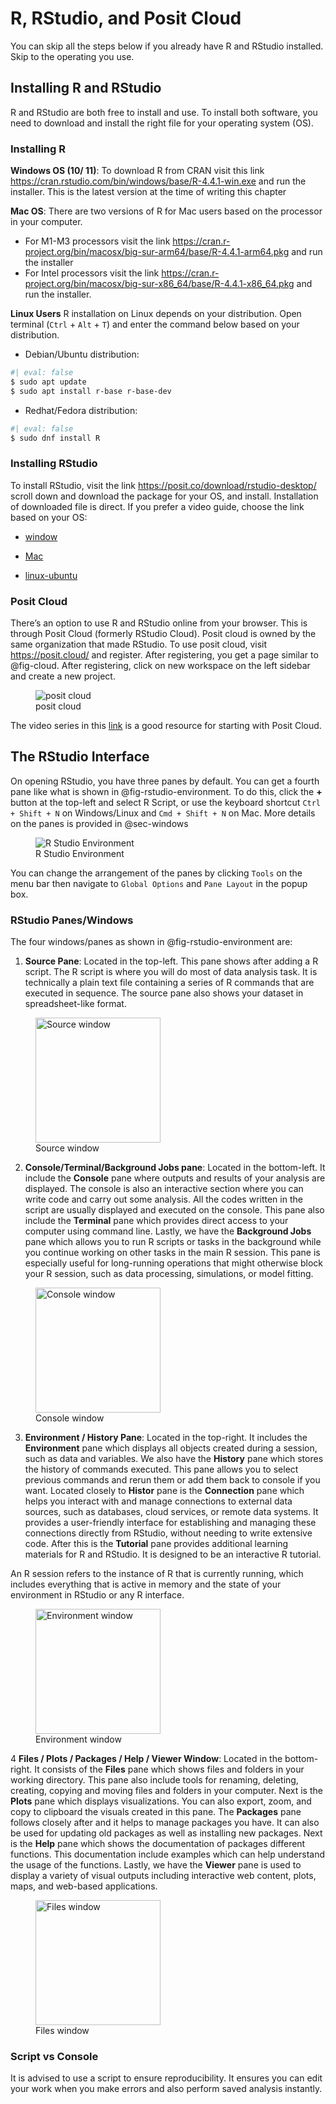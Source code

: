 # R, RStudio, and Posit Cloud

:::{.callout-note}
You can skip all the steps below if you already have R and RStudio installed. Skip to the operating you use.
:::

## Installing R and RStudio

R and RStudio are both free to install and use. To install both software, you need to download and install the right file for your operating system (OS).

### Installing R

**Windows OS (10/  11)**: To download R from CRAN visit this link <https://cran.rstudio.com/bin/windows/base/R-4.4.1-win.exe> and run the installer. This is the latest version at the time of writing this chapter

**Mac OS**: There are two versions of R for Mac users based on the processor in your computer.

- For M1-M3 processors visit the link <https://cran.r-project.org/bin/macosx/big-sur-arm64/base/R-4.4.1-arm64.pkg> and run the installer
- For Intel processors visit the link <https://cran.r-project.org/bin/macosx/big-sur-x86_64/base/R-4.4.1-x86_64.pkg> and run the installer.

**Linux Users**
R installation on Linux depends on your distribution. Open terminal (`Ctrl` + `Alt` + `T`) and enter the command below based on your distribution.

- Debian/Ubuntu distribution:

``` .bash
#| eval: false
$ sudo apt update
$ sudo apt install r-base r-base-dev
```

- Redhat/Fedora distribution:

``` .bash
#| eval: false
$ sudo dnf install R
```

### Installing RStudio

To install RStudio, visit the link <https://posit.co/download/rstudio-desktop/> scroll down and download the package for your OS, and install. Installation of downloaded file is direct. If you prefer a video guide, choose the link based on your OS:

- [window](https://www.youtube.com/watch?v=KUb_NYa4m3g)

- [Mac](https://drive.google.com/file/d/1haHA_2r6L4D_VcBdTcgH53dcTbGV78_2/view?usp=drive_link)

- [linux-ubuntu](https://www.youtube.com/watch?v=Uw9fWa-hVdc)

### Posit Cloud
There's an option to use R and RStudio online from your browser. This is through Posit Cloud (formerly RStudio Cloud). Posit cloud is owned by the same organization that made RStudio. To use posit cloud, visit <https://posit.cloud/> and register. After registering, you get a page similar to @fig-cloud. After registering, click on new workspace on the left sidebar and create a new project.

![posit cloud](images/posit-cloud.png){#fig-cloud}


The video series in this [link](https://www.youtube.com/watch?v=VV_3MvJmwG4&list=PL9HYL-VRX0oSn7tBLDiSt4Vnyk3yB6ipA) is a good resource for starting with Posit Cloud.

## The RStudio Interface

On opening RStudio, you have three panes by default. You can get a fourth pane like what is shown in @fig-rstudio-environment. To do this, click the **+** button at the top-left and select R Script, or use the keyboard shortcut `Ctrl + Shift + N` on Windows/Linux and `Cmd + Shift + N` on Mac. More details on the panes is provided in @sec-windows

![R Studio Environment](images/r_interface.png){#fig-rstudio-environment}

You can change the arrangement of the panes by clicking `Tools` on the menu bar then navigate to `Global Options` and `Pane Layout` in the popup box.

### RStudio Panes/Windows {#sec-windows}
The four windows/panes as shown in @fig-rstudio-environment are:

1. **Source Pane**: Located in the top-left. This pane shows after adding a R script. The R script is where you will do most of data analysis task. It is technically a plain text file containing a series of R commands that are executed in sequence. The source pane also shows your dataset in spreadsheet-like format.

![Source window](images/rscript.png){height="200"}

2. **Console/Terminal/Background Jobs pane**: Located in the bottom-left. It include the **Console** pane where outputs and results of your analysis are displayed. The console is also an interactive section where you can write code and carry out some  analysis. All the codes written in the script are usually displayed and executed on the console. This pane also include the **Terminal** pane which provides direct access to your computer using command line. Lastly, we have the **Background Jobs** pane which allows you to run R scripts or tasks in the background while you continue working on other tasks in the main R session. This pane is especially useful for long-running operations that might otherwise block your R session, such as data processing, simulations, or model fitting. 

![Console window](images/console.png){height="200"}

3. **Environment / History Pane**: Located in the top-right. It includes the **Environment** pane which displays all objects created during a session, such as data and variables. We also have the **History** pane which stores the history of commands executed. This pane allows you to select previous commands and rerun them or add them back to console if you want. Located closely to **Histor** pane is the **Connection** pane which helps you interact with and manage connections to external data sources, such as databases, cloud services, or remote data systems. It provides a user-friendly interface for establishing and managing these connections directly from RStudio, without needing to write extensive code. After this is the **Tutorial** pane provides additional learning materials for R and RStudio. It is designed to be an interactive R tutorial.

:::{.callout-note appearance=simple}
An R session refers to the instance of R that is currently running, which includes everything that is active in memory and the state of your environment in RStudio or any R interface.
:::

![Environment window](images/environment_pane.png){height="200"}

4 **Files / Plots / Packages / Help / Viewer Window**: Located in the bottom-right. It consists of the **Files** pane which shows files and folders in your working directory. This pane also include tools for renaming, deleting, creating, copying and moving files and folders in your computer. Next is the **Plots** pane which displays visualizations. You can also export, zoom, and copy to clipboard the visuals created in this pane. The **Packages** pane follows closely after and it helps to manage packages you have. It can also be used for updating old packages as well as installing new packages. Next is the **Help** pane which shows the documentation of packages different functions. This documentation include examples which can help understand the usage of the functions. Lastly, we have the **Viewer** pane is used to display a variety of visual outputs including interactive web content, plots, maps, and web-based applications.

![Files window](images/file_pane.png){height="200"}

:::{.callout-tip appearance=simple}
### Script vs Console
It is advised to use a script to ensure reproducibility. It ensures you can edit your work when you make errors and also perform saved analysis instantly.
:::
